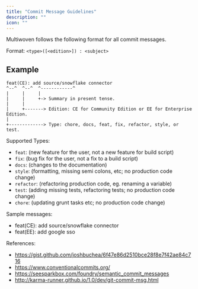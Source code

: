 ```yaml
---
title: "Commit Message Guidelines"
description: ""
icon: ""
---
```


Multiwoven follows the following format for all commit messages. 

Format: `<type>([<edition>]) : <subject>`

## Example

```
feat(CE): add source/snowflake connector
^--^  ^--^  ^------------^
|     |     |
|     |     +-> Summary in present tense.
|     |
|     +-------> Edition: CE for Community Edition or EE for Enterprise Edition.
|
+-------------> Type: chore, docs, feat, fix, refactor, style, or test.
```

Supported Types:
- `feat`: (new feature for the user, not a new feature for build script)
- `fix`: (bug fix for the user, not a fix to a build script)
- `docs`: (changes to the documentation)
- `style`: (formatting, missing semi colons, etc; no production code change)
- `refactor`: (refactoring production code, eg. renaming a variable)
- `test`: (adding missing tests, refactoring tests; no production code change)
- `chore`: (updating grunt tasks etc; no production code change)


Sample messages:
- feat(CE): add source/snowflake connector
- feat(EE): add google sso

References:
- https://gist.github.com/joshbuchea/6f47e86d2510bce28f8e7f42ae84c716
- https://www.conventionalcommits.org/
- https://seesparkbox.com/foundry/semantic_commit_messages
- http://karma-runner.github.io/1.0/dev/git-commit-msg.html